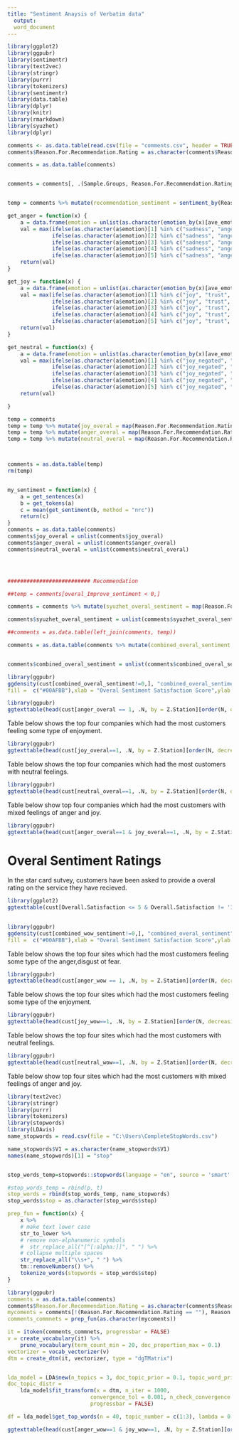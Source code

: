 ```yaml
---
title: "Sentiment Anaysis of Verbatim data"
  output: 
  word_document
---
```

```r
library(ggplot2)
library(ggpubr)
library(sentimentr)
library(text2vec)
library(stringr)
library(purrr)
library(tokenizers)
library(sentimentr)
library(data.table)
library(dplyr)
library(knitr)
library(rmarkdown)
library(syuzhet)
library(dplyr)

comments <- as.data.table(read.csv(file = "comments.csv", header = TRUE, row.names = NULL, encoding = "UTF-8", sep = ",", dec = ".", quote = "\"", comment.char = ""))
comments$Reason.For.Recommendation.Rating = as.character(comments$Reason.For.Recommendation.Rating)

comments = as.data.table(comments)


comments = comments[, .(Sample.Groups, Reason.For.Recommendation.Rating, Recommendation)]


temp = comments %>% mutate(recommendation_sentiment = sentiment_by(Reason.For.Recommendation.Rating, averageing.function = average_weighted, adversative.weight = 0.5)$ave_sentiment)

get_anger = function(x) {
    a = data.frame(emotion = unlist(as.character(emotion_by(x)[ave_emotion > 0][order(-ave_emotion)][1:5]$emotion_type)))
    val = max(ifelse(as.character(a$emotion)[1] %in% c("sadness", "anger", "disgust", "fear"), 1, 0),
              ifelse(as.character(a$emotion)[2] %in% c("sadness", "anger", "disgust", "fear"), 1, 0),
              ifelse(as.character(a$emotion)[3] %in% c("sadness", "anger", "disgust", "fear"), 1, 0),
              ifelse(as.character(a$emotion)[4] %in% c("sadness", "anger", "disgust", "fear"), 1, 0),
              ifelse(as.character(a$emotion)[5] %in% c("sadness", "anger", "disgust", "fear"), 1, 0))
    return(val)
}

get_joy = function(x) {
    a = data.frame(emotion = unlist(as.character(emotion_by(x)[ave_emotion > 0][order(-ave_emotion)][1:4]$emotion_type)))
    val = max(ifelse(as.character(a$emotion)[1] %in% c("joy", "trust", "anticipation"), 1, 0),
              ifelse(as.character(a$emotion)[2] %in% c("joy", "trust", "anticipation"), 1, 0),
              ifelse(as.character(a$emotion)[3] %in% c("joy", "trust", "anticipation"), 1, 0),
              ifelse(as.character(a$emotion)[4] %in% c("joy", "trust", "anticipation"), 1, 0),
              ifelse(as.character(a$emotion)[5] %in% c("joy", "trust", "anticipation"), 1, 0))
    return(val)
}

get_neutral = function(x) {
    a = data.frame(emotion = unlist(as.character(emotion_by(x)[ave_emotion > 0][order(-ave_emotion)][1:5]$emotion_type)))
    val = max(ifelse(as.character(a$emotion)[1] %in% c("joy_negated", "trust_negated", "anger_negated", "anticipation_negated", "disgust_negated", "fear_negated", "sadness_negated"), 1, 0),
              ifelse(as.character(a$emotion)[2] %in% c("joy_negated", "trust_negated", "anger_negated", "anticipation_negated", "disgust_negated", "fear_negated", "sadness_negated"), 1, 0),
              ifelse(as.character(a$emotion)[3] %in% c("joy_negated", "trust_negated", "anger_negated", "anticipation_negated", "disgust_negated", "fear_negated", "sadness_negated"), 1, 0),
              ifelse(as.character(a$emotion)[4] %in% c("joy_negated", "trust_negated", "anger_negated", "anticipation_negated", "disgust_negated", "fear_negated", "sadness_negated"), 1, 0),
              ifelse(as.character(a$emotion)[5] %in% c("joy_negated", "trust_negated", "anger_negated", "anticipation_negated", "disgust_negated", "fear_negated", "sadness_negated"), 1, 0))
    return(val)

}

temp = comments
temp = temp %>% mutate(joy_overal = map(Reason.For.Recommendation.Rating, get_joy))
temp = temp %>% mutate(anger_overal = map(Reason.For.Recommendation.Rating, get_anger))
temp = temp %>% mutate(neutral_overal = map(Reason.For.Recommendation.Rating, get_neutral))



comments = as.data.table(temp)
rm(temp)


my_sentiment = function(x) {
    a = get_sentences(x)
    b = get_tokens(a)
    c = mean(get_sentiment(b, method = "nrc"))
    return(c)
}
comments = as.data.table(comments)
comments$joy_overal = unlist(comments$joy_overal)
comments$anger_overal = unlist(comments$anger_overal)
comments$neutral_overal = unlist(comments$neutral_overal)




########################## Recommendation 

##temp = comments[overal_Improve_sentiment < 0,]

comments = comments %>% mutate(syuzhet_overal_sentiment = map(Reason.For.Recommendation.Rating, my_sentiment))

comments$syuzhet_overal_sentiment = unlist(comments$syuzhet_overal_sentiment)

##comments = as.data.table(left_join(comments, temp))

comments = as.data.table(comments %>% mutate(combined_overal_sentiment = ifelse(anger_overal == 0 & recommendation_sentiment < 0, syuzhet_overal_sentiment, recommendation_sentiment)))


comments$combined_overal_sentiment = unlist(comments$combined_overal_sentiment)
```



```r
library(ggpubr)
ggdensity(cust[combined_overal_sentiment!=0,], "combined_overal_sentiment",
fill =  c("#00AFBB"),xlab = "Overal Sentiment Satisfaction Score",ylab = "")
```
```r
library(ggpubr)
ggtexttable(head(cust[anger_overal == 1, .N, by = Z.Station][order(N, decreasing = TRUE)], 4), rows = NULL, theme = ttheme("mBlue"))

```
Table below shows the top four companies which had the most customers feeling some type of enjoyment.
```r
library(ggpubr)
ggtexttable(head(cust[joy_overal==1, .N, by = Z.Station][order(N, decreasing = TRUE)],4), rows = NULL, theme = ttheme("mBlue"))
```
Table below shows the top four companies which had the most customers with neutral feelings.
```r
library(ggpubr)
ggtexttable(head(cust[neutral_overal==1, .N, by = Z.Station][order(N, decreasing = TRUE)],4), rows = NULL, theme = ttheme("mBlue"))
```

Table below show top four companies which had the most customers with mixed feelings of anger and joy.
```r
library(ggpubr)
ggtexttable(head(cust[anger_overal==1 & joy_overal==1, .N, by = Z.Station][order(N, decreasing = TRUE)],4), rows = NULL, theme = ttheme("mBlue"))
```

# Overal Sentiment Ratings
In the star card sutvey, customers have been asked to provide a overal rating on the service they have recieved.

```r
library(ggplot2)
ggtexttable(cust[Overall.Satisfaction <= 5 & Overall.Satisfaction != '100', .N, by = Overall.Satisfaction][order(-Overall.Satisfaction)], rows = NULL, theme = ttheme("mBlue"))
   
```

```r
library(ggpubr)
ggdensity(cust[combined_wow_sentiment!=0,], "combined_overal_sentiment",
fill =  c("#00AFBB"),xlab = "Overal Sentiment Satisfaction Score",ylab = "")
```
Table below shows the top four sites which had the most customers feeling some type of the anger,disgust ot fear.
```r
library(ggpubr)
ggtexttable(head(cust[anger_wow == 1, .N, by = Z.Station][order(N, decreasing = TRUE)], 4), rows = NULL, theme = ttheme("mBlue"))

```
Table below shows the top four sites which had the most customers feeling some type of the enjoyment.
```r
library(ggpubr)
ggtexttable(head(cust[joy_wow==1, .N, by = Z.Station][order(N, decreasing = TRUE)],4), rows = NULL, theme = ttheme("mBlue"))
```
Table below shows the top four sites which had the most customers with neutral feelings.
```r
library(ggpubr)
ggtexttable(head(cust[neutral_wow==1, .N, by = Z.Station][order(N, decreasing = TRUE)],4), rows = NULL, theme = ttheme("mBlue"))
```

Table below show top four sites which had the most customers with mixed feelings of anger and joy.
```r
library(text2vec)
library(stringr)
library(purrr)
library(tokenizers)
library(stopwords)
library(LDAvis)
name_stopwords = read.csv(file = "C:\Users\CompleteStopWords.csv")

name_stopwords$V1 = as.character(name_stopwords$V1)
names(name_stopwords)[1] = "stop"


stop_words_temp=stopwords::stopwords(language = "en", source = 'smart'

#stop_words_temp = rbind(p, t)
stop_words = rbind(stop_words_temp, name_stopwords)
stop_words$stop = as.character(stop_words$stop)

prep_fun = function(x) {
    x %>%
    # make text lower case
    str_to_lower %>%
    # remove non-alphanumeric symbols
    #  str_replace_all("[^[:alpha:]]", " ") %>% 
    # collapse multiple spaces
    str_replace_all("\\s+", " ") %>%
    tm::removeNumbers() %>%
    tokenize_words(stopwords = stop_words$stop)
}

library(ggpubr)
comments = as.data.table(comments)
comments$Reason.For.Recommendation.Rating = as.character(comments$Reason.For.Recommendation.Rating)
mycoments = comments[!(Reason.For.Recommendation.Rating == ""), Reason.For.Recommendation.Rating]
comments_commnets = prep_fun(as.character(mycoments))

it = itoken(comments_commnets, progressbar = FALSE)
v = create_vocabulary(it) %>%
    prune_vocabulary(term_count_min = 20, doc_proportion_max = 0.1)
vectorizer = vocab_vectorizer(v)
dtm = create_dtm(it, vectorizer, type = "dgTMatrix")


lda_model = LDA$new(n_topics = 3, doc_topic_prior = 0.1, topic_word_prior = 0.01)
doc_topic_distr =
    lda_model$fit_transform(x = dtm, n_iter = 1000,
                          convergence_tol = 0.001, n_check_convergence = 25,
                          progressbar = FALSE)

df = lda_model$get_top_words(n = 40, topic_number = c(1:3), lambda = 0.25)

ggtexttable(head(cust[anger_wow==1 & joy_wow==1, .N, by = Z.Station][order(N, decreasing = TRUE)],4), rows = NULL, theme = ttheme("mBlue"))
```
